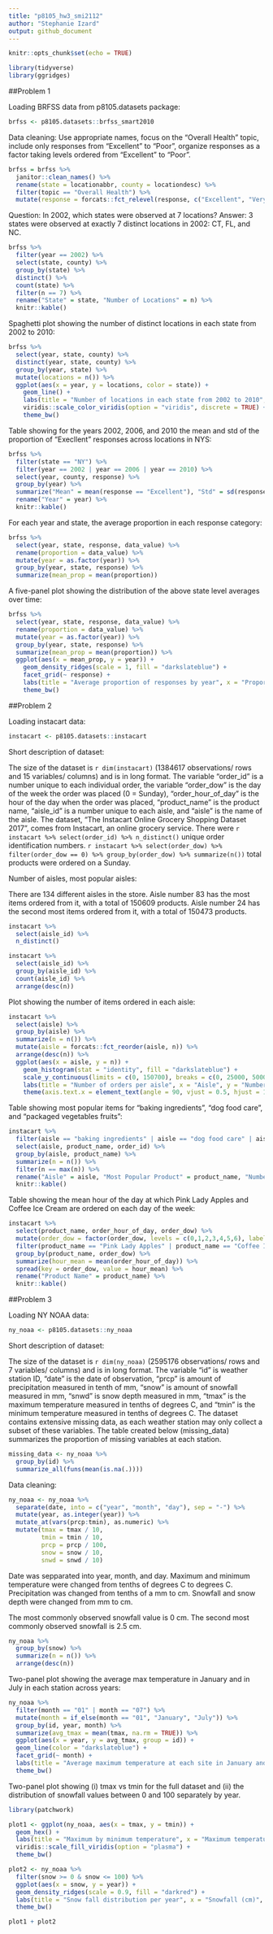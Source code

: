 ```yaml
---
title: "p8105_hw3_smi2112"
author: "Stephanie Izard"
output: github_document
---
```


```r
knitr::opts_chunk$set(echo = TRUE)

library(tidyverse)
library(ggridges)
```

##Problem 1

Loading BRFSS data from p8105.datasets package:

```r
brfss <- p8105.datasets::brfss_smart2010
```

Data cleaning: Use appropriate names, focus on the "Overall Health" topic, include only responses from "Excellent" to "Poor", organize responses as a factor taking levels ordered from "Excellent" to "Poor".

```r
brfss = brfss %>% 
  janitor::clean_names() %>% 
  rename(state = locationabbr, county = locationdesc) %>% 
  filter(topic == "Overall Health") %>% 
  mutate(response = forcats::fct_relevel(response, c("Excellent", "Very good", "Good", "Fair","Poor")))
```

Question: In 2002, which states were observed at 7 locations?
Answer: 3 states were observed at exactly 7 distinct locations in 2002: CT, FL, and NC.

```r
brfss %>% 
  filter(year == 2002) %>% 
  select(state, county) %>% 
  group_by(state) %>% 
  distinct() %>% 
  count(state) %>% 
  filter(n == 7) %>% 
  rename("State" = state, "Number of Locations" = n) %>% 
  knitr::kable()
```

Spaghetti plot showing the number of distinct locations in each state from 2002 to 2010:

```r
brfss %>%
  select(year, state, county) %>% 
  distinct(year, state, county) %>% 
  group_by(year, state) %>% 
  mutate(locations = n()) %>% 
  ggplot(aes(x = year, y = locations, color = state)) +
    geom_line() +
    labs(title = "Number of locations in each state from 2002 to 2010", x = "Year", y = "Number of locations") +
    viridis::scale_color_viridis(option = "viridis", discrete = TRUE) +
    theme_bw()
```

Table showing for the years 2002, 2006, and 2010 the mean and std of the proportion of "Execllent" responses across locations in NYS:

```r
brfss %>% 
  filter(state == "NY") %>% 
  filter(year == 2002 | year == 2006 | year == 2010) %>% 
  select(year, county, response) %>% 
  group_by(year) %>% 
  summarize("Mean" = mean(response == "Excellent"), "Std" = sd(response == "Excellent")) %>% 
  rename("Year" = year) %>% 
  knitr::kable()
```

For each year and state, the average proportion in each response category:

```r
brfss %>%
  select(year, state, response, data_value) %>%
  rename(proportion = data_value) %>% 
  mutate(year = as.factor(year)) %>% 
  group_by(year, state, response) %>% 
  summarize(mean_prop = mean(proportion))
```

A five-panel plot showing the distribution of the above state level averages over time:

```r
brfss %>%
  select(year, state, response, data_value) %>%
  rename(proportion = data_value) %>% 
  mutate(year = as.factor(year)) %>% 
  group_by(year, state, response) %>% 
  summarize(mean_prop = mean(proportion)) %>% 
  ggplot(aes(x = mean_prop, y = year)) +
    geom_density_ridges(scale = 1, fill = "darkslateblue") +
    facet_grid(~ response) +
    labs(title = "Average proportion of responses by year", x = "Proportion", y = "Year") + 
    theme_bw()
```

##Problem 2

Loading instacart data:

```r
instacart <- p8105.datasets::instacart
```

Short description of dataset:

The size of the dataset is `r dim(instacart)` (1384617 observations/ rows and 15 variables/ columns) and is in long format. The variable "order_id" is a number unique to each individual order, the variable "order_dow" is the day of the week the order was placed (0 = Sunday), "order_hour_of_day" is the hour of the day when the order was placed, "product_name" is the product name, "aisle_id" is a number unique to each aisle, and "aisle" is the name of the aisle. The dataset, "The Instacart Online Grocery Shopping Dataset 2017", comes from Instacart, an online grocery service. There were `r instacart %>% select(order_id) %>% n_distinct()` unique order identification numbers. `r instacart %>% select(order_dow) %>% filter(order_dow == 0) %>% group_by(order_dow) %>% summarize(n())` total products were ordered on a Sunday. 

Number of aisles, most popular aisles:

There are 134 different aisles in the store. Aisle number 83 has the most items ordered from it, with a total of 150609 products. Aisle number 24 has the second most items ordered from it, with a total of 150473 products.

```r
instacart %>% 
  select(aisle_id) %>% 
  n_distinct()

instacart %>% 
  select(aisle_id) %>% 
  group_by(aisle_id) %>% 
  count(aisle_id) %>% 
  arrange(desc(n))
```

Plot showing the number of items ordered in each aisle:
  
```r
instacart %>% 
  select(aisle) %>% 
  group_by(aisle) %>% 
  summarize(n = n()) %>% 
  mutate(aisle = forcats::fct_reorder(aisle, n)) %>% 
  arrange(desc(n)) %>% 
  ggplot(aes(x = aisle, y = n)) + 
    geom_histogram(stat = "identity", fill = "darkslateblue") +
    scale_y_continuous(limits = c(0, 150700), breaks = c(0, 25000, 50000, 75000, 100000, 125000, 150000)) + 
    labs(title = "Number of orders per aisle", x = "Aisle", y = "Number of orders") +
    theme(axis.text.x = element_text(angle = 90, vjust = 0.5, hjust = 1))
```

Table showing most popular items for "baking ingredients", "dog food care", and "packaged vegetables fruits":

```r
instacart %>% 
  filter(aisle == "baking ingredients" | aisle == "dog food care" | aisle == "packaged vegetables fruits") %>% 
  select(aisle, product_name, order_id) %>% 
  group_by(aisle, product_name) %>% 
  summarize(n = n()) %>% 
  filter(n == max(n)) %>% 
  rename("Aisle" = aisle, "Most Popular Product" = product_name, "Number of Orders" = n) %>% 
  knitr::kable()
```

Table showing the mean hour of the day at which Pink Lady Apples and Coffee Ice Cream are ordered on each day of the week:

```r
instacart %>% 
  select(product_name, order_hour_of_day, order_dow) %>%
  mutate(order_dow = factor(order_dow, levels = c(0,1,2,3,4,5,6), labels = c("Sunday", "Monday", "Tuesday", "Wednesday", "Thursday", "Friday", "Saturday"))) %>% 
  filter(product_name == "Pink Lady Apples" | product_name == "Coffee Ice Cream") %>% 
  group_by(product_name, order_dow) %>% 
  summarize(hour_mean = mean(order_hour_of_day)) %>% 
  spread(key = order_dow, value = hour_mean) %>% 
  rename("Product Name" = product_name) %>% 
  knitr::kable()
```

##Problem 3

Loading NY NOAA data:

```r
ny_noaa <- p8105.datasets::ny_noaa
```

Short description of dataset:

The size of the dataset is `r dim(ny_noaa)` (2595176 observations/ rows and 7 variables/ columns) and is in long format. The variable "id" is weather station ID, "date" is the date of observation, "prcp" is amount of precipitation measured in tenth of mm, "snow" is amount of snowfall measured in mm, "snwd" is snow depth measured in mm, "tmax" is the maximum temperature measured in tenths of degrees C, and "tmin" is the minimum temperature measured in tenths of degrees C. The dataset contains extensive missing data, as each weather station may only collect a subset of these variables. The table created below (missing_data) summarizes the proportion of missing variables at each station.

```r
missing_data <- ny_noaa %>% 
  group_by(id) %>% 
  summarize_all(funs(mean(is.na(.))))
```

Data cleaning:

```r
ny_noaa <- ny_noaa %>% 
  separate(date, into = c("year", "month", "day"), sep = "-") %>% 
  mutate(year, as.integer(year)) %>%
  mutate_at(vars(prcp:tmin), as.numeric) %>% 
  mutate(tmax = tmax / 10,
         tmin = tmin / 10,
         prcp = prcp / 100, 
         snow = snow / 10, 
         snwd = snwd / 10)
```

Date was sepparated into year, month, and day. Maximum and minimum temperature were changed from tenths of degrees C to degrees C. Precipitation was changed from tenths of a mm to cm. Snowfall and snow depth were changed from mm to cm.

The most commonly observed snowfall value is 0 cm. The second most commonly observed snowfall is 2.5 cm.

```r
ny_noaa %>% 
  group_by(snow) %>% 
  summarize(n = n()) %>% 
  arrange(desc(n))
```

Two-panel plot showing the average max temperature in January and in July in each station across years:

```r
ny_noaa %>% 
  filter(month == "01" | month == "07") %>% 
  mutate(month = if_else(month == "01", "January", "July")) %>% 
  group_by(id, year, month) %>% 
  summarize(avg_tmax = mean(tmax, na.rm = TRUE)) %>% 
  ggplot(aes(x = year, y = avg_tmax, group = id)) +
  geom_line(color = "darkslateblue") +
  facet_grid(~ month) +
  labs(title = "Average maximum temperature at each site in January and July from 1981 to 2010 in NYS", x = "Year", y = "Temperature (Degrees C)") +
  theme_bw()
```

Two-panel plot showing (i) tmax vs tmin for the full dataset and (ii) the distribution of snowfall values between 0 and 100 separately by year.

```r
library(patchwork)

plot1 <- ggplot(ny_noaa, aes(x = tmax, y = tmin)) +
  geom_hex() +
  labs(title = "Maximum by minimum temperature", x = "Maximum temperature (Degrees C)", y = "Minimum temperature (Degrees C)") +
  viridis::scale_fill_viridis(option = "plasma") + 
  theme_bw()

plot2 <- ny_noaa %>% 
  filter(snow >= 0 & snow <= 100) %>% 
  ggplot(aes(x = snow, y = year)) +
  geom_density_ridges(scale = 0.9, fill = "darkred") + 
  labs(title = "Snow fall distribution per year", x = "Snowfall (cm)", y = "Year") +
  theme_bw()

plot1 + plot2
```













